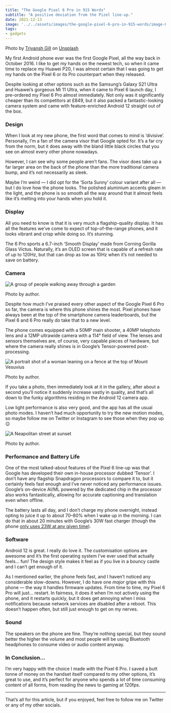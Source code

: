 ```yaml
---
title: "The Google Pixel 6 Pro in 915 Words"
subtitle: "A positive deviation from the Pizel line-up."
date: 2021-12-13
image: '../../assets/images/the-google-pixel-6-pro-in-915-words/image-0.jpg'
tags:
- gadgets
---
```


Photo by
[Triyansh Gill](https://unsplash.com/@triyansh?utm_source=medium&utm_medium=referral) on
[Unsplash](https://unsplash.com/?utm_source=medium&utm_medium=referral)

My first Android phone ever was the first Google Pixel, all the way back in
October 2016. I like to get my hands on the newest tech, so when it came time to replace
my Huawei P20, I was almost certain that I was going to get my hands on the Pixel 6 or
its Pro counterpart when they released.

Despite looking at other options such as the Samsung’s Galaxy S21 Ultra and Huawei’s
gorgeous Mi 11 Ultra, when it came to Pixel 6 launch day, I pre-ordered my Pixel 6 Pro
almost immediately. Not only was it significantly cheaper than its competitors at £849,
but it also packed a fantastic-looking camera system and came with feature-enriched
Android 12 straight out of the box.

### Design

When I look at my new phone, the first word that comes to mind is ‘divisive’.
Personally, I’m a fan of the camera visor that Google opted for. It’s a far cry from the
norm, but it does away with the bland little black circles that you see on almost every
other phone nowadays.

However, I can see why some people aren’t fans. The visor does take up a far larger area
on the back of the phone than the more traditional camera bump, and it’s not necessarily
as sleek.

Maybe I’m weird — I did opt for the ‘Sorta Sunny’ colour variant after all — but I do
love how the phone looks. The polished aluminium accents gleam in the light, and the
phone is so smooth all the way around that it almost feels like it’s melting into your
hands when you hold it.

### Display

All you need to know is that it is very much a flagship-quality display. It has all the
features we’ve come to expect of top-of-the-range phones, and it looks vibrant and crisp
while doing so. It’s stunning.

The 6 Pro sports a 6.7-inch ‘Smooth Display’ made from Corning Gorilla Glass Victus.
Naturally, it’s an OLED screen that is capable of a refresh rate of up to 120Hz, but
that can drop as low as 10Hz when it’s not needed to save on battery.

### Camera

![A group of people walking away through a garden](https://miro.medium.com/v2/resize:fit:700/1*AFJ2Jd9UdQ83k7CuCY82Qg.jpeg)

Photo by author.

Despite how much I’ve praised every other aspect of the Google Pixel 6 Pro so far, the
camera is where this phone shines the most. Pixel phones have always been at the top of
the smartphone camera leaderboards, but the Pixel 6 and 6 Pro really do take that to a
new level.

The phone comes equipped with a 50MP main shooter, a 40MP telephoto lens and a 12MP
ultrawide camera with a 114° field of view. The lenses and sensors themselves are, of
course, very capable pieces of hardware, but where the camera really shines is in
Google’s Tensor-powered post-processing.

![A portrait shot of a woman leaning on a fence at the top of Mount Vesuvius](https://miro.medium.com/v2/resize:fit:700/1*kdTU11BMDV2omNjiWfL-BA.jpeg)

Photo by author.

If you take a photo, then immediately look at it in the gallery, after about a second
you’ll notice it suddenly increase vastly in quality, and that’s all down to the funky
algorithms residing in the Android 12 camera app.

Low light performance is also very good, and the app has all the usual photo modes. I
haven’t had much opportunity to try the new motion modes, so maybe follow me on Twitter
or Instagram to see those when they pop up 😉

![A Neapolitan street at sunset](https://miro.medium.com/v2/resize:fit:700/1*1EPgLABGaIqHYvR6ycAHTw.jpeg)

Photo by author.

### Performance and Battery Life

One of the most talked-about features of the Pixel 6 line-up was that Google has
developed their own in-house processor dubbed ‘Tensor’. I don’t have any flagship
Snapdragon processors to compare it to, but it certainly feels fast enough and I’ve
never noticed any performance issues. Google’s on-device AI/ML powered by the dedicated
chip in the processor also works fantastically, allowing for accurate captioning and
translation even when offline.

The battery lasts all day, and I don’t charge my phone overnight, instead opting to
juice it up to about 70–80% when I wake up in the morning. I can do that in about 20
minutes with Google’s 30W fast charger (though the phone
[only uses 23W at any given time](https://www.gsmarena.com/google_clarifies_pixel_6_series_can_charge_at_up_to_23w_speeds-news-51894.php)).

### Software

Android 12 is great. I really do love it. The customisation options are awesome and it’s
the first operating system I’ve ever used that actually feels… fun! The design style
makes it feel as if you live in a bouncy castle and I can’t get enough of it.

As I mentioned earlier, the phone feels fast, and I haven’t noticed any considerable
slow-downs. However, I do have one _major_ gripe with this phone — the way it handles
firmware updates. From time to time, my Pixel 6 Pro will just… restart. In fairness, it
does it when I’m not actively using the phone, and it restarts quickly, but it does get
annoying when I miss notifications because network services are disabled after a reboot.
This doesn’t happen often, but still just enough to get on my nerves.

### Sound

The speakers on the phone are fine. They’re nothing special, but they sound better the
higher the volume and most people will be using Bluetooth headphones to consume video or
audio content anyway.

### In Conclusion…

I’m very happy with the choice I made with the Pixel 6 Pro. I saved a butt tonne of
money on the handset itself compared to my other options, it’s great to use, and it’s
perfect for anyone who spends a lot of time consuming content of all forms, from reading
the news to gaming at 120fps.

---

That’s all for this article, but if you enjoyed, feel free to follow me on Twitter or any
of my other socials.
